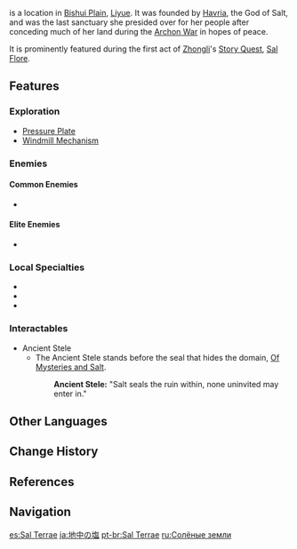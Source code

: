 {{About|the location|the ancient civilization|Sal Terrae (Civilization)}}
{{Location Infobox
|image        = Sal Terrae.png
|type         = Subarea
|region       = Liyue
|area         = Bishui Plain
}}
{{Description|And that haven she eventually found is right here. Today, it is known as Sal Terrae.|[[Zhongli]]}}
{{Lang|'''Sal Terrae'''|la=<wbr>|la_tl=Salt of the Earth}} is a location in [[Bishui Plain]], [[Liyue]]. It was founded by [[Havria]], the God of Salt, and was the last sanctuary she presided over for her people after conceding much of her land during the [[Archon War]] in hopes of peace.

It is prominently featured during the first act of [[Zhongli]]'s [[Story Quest]], [[Sal Flore]].

==Features==
===Exploration===
* [[Pressure Plate]]
* [[Windmill Mechanism]]

===Enemies===
====Common Enemies====
*{{Enemy List|Hilichurl;Hilichurl Fighter;Pyro Hilichurl Shooter;Electro Hilichurl Shooter|x=0}}

====Elite Enemies====
*{{Enemy|Stonehide Lawachurl}}

===Local Specialties===
*{{Item|Cor Lapis}}
*{{Item|Noctilucous Jade}}
*{{Item|Violetgrass}}

===Interactables===
*Ancient Stele
**The Ancient Stele stands before the seal that hides the domain, [[Of Mysteries and Salt]].
{{Dialogue start}}
::'''Ancient Stele:''' "Salt seals the ruin within, none uninvited may enter in."
{{Dialogue end}}

==Other Languages==
{{Other Languages
|en      = Sal Terrae
|en_tl   = Salt of the Earth
|en_lang = la
|zhs     = 地中之盐
|zhs_rm  = Dìzhōng zhī Yán
|zht     = 地中之鹽
|zht_rm  = Dìzhōng zhī Yán
|zh_tl   = Salt of the Earth
|ja      = {{Rubi|地|ち|中|ちゅう}}の{{Rubi|塩|しお}}
|ja_rm   = Chichuu no Shio<ref>[[Map]], Label: Sal Terrae (Japanese)</ref>
|ja_tl   = Salt of the Earth
|ko      = {{tt|대지|大地}}의 소금
|ko_rm   = Daeji-ui Sogeum
|ko_tl   = Salt of the Earth
|es      = Sal Terrae
|fr      = Sal Terrae
|ru      = Солёные земли
|ru_tl   = Salty Lands
|th      = Sal Terrae
|vi      = Vùng Đất Muối
|vi_tl   = Salt Land
|de      = Sal Terrae
|id      = Sal Terrae
|pt      = Sal Terrae
}}

==Change History==
{{Change History|1.0}}

==References==
{{Reflist}}

==Navigation==
{{Area Navbox|Liyue}}

[[es:Sal Terrae]]
[[ja:地中の塩]]
[[pt-br:Sal Terrae]]
[[ru:Солёные земли]]